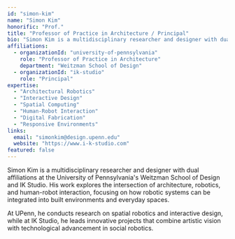 ```yaml
---
id: "simon-kim"
name: "Simon Kim"
honorific: "Prof."
title: "Professor of Practice in Architecture / Principal"
bio: "Simon Kim is a multidisciplinary researcher and designer with dual affiliations at the University of Pennsylvania's Weitzman School of Design and IK Studio. His work explores the intersection of architecture, robotics, and human-robot interaction, focusing on how robotic systems can be integrated into built environments and everyday spaces."
affiliations:
  - organizationId: "university-of-pennsylvania"
    role: "Professor of Practice in Architecture"
    department: "Weitzman School of Design"
  - organizationId: "ik-studio"
    role: "Principal"
expertise:
  - "Architectural Robotics"
  - "Interactive Design"
  - "Spatial Computing"
  - "Human-Robot Interaction"
  - "Digital Fabrication"
  - "Responsive Environments"
links:
  email: "simonkim@design.upenn.edu"
  website: "https://www.i-k-studio.com"
featured: false
---
```


Simon Kim is a multidisciplinary researcher and designer with dual affiliations at the University of Pennsylvania's Weitzman School of Design and IK Studio. His work explores the intersection of architecture, robotics, and human-robot interaction, focusing on how robotic systems can be integrated into built environments and everyday spaces.

At UPenn, he conducts research on spatial robotics and interactive design, while at IK Studio, he leads innovative projects that combine artistic vision with technological advancement in social robotics.
